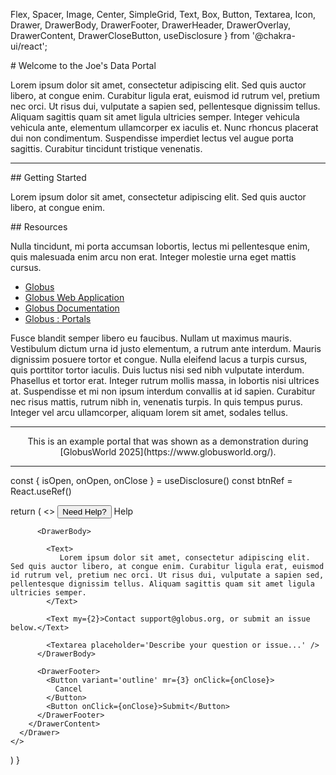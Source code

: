   Flex, 
  Spacer,
  Image,
  Center,
  SimpleGrid,
  Text,
  Box,
  Button,
  Textarea,
  Icon,
  Drawer,
  DrawerBody,
  DrawerFooter,
  DrawerHeader,
  DrawerOverlay,
  DrawerContent,
  DrawerCloseButton,
  useDisclosure
} from '@chakra-ui/react';

<Box>
  # Welcome to the Joe's Data Portal

  Lorem ipsum dolor sit amet, consectetur adipiscing elit. Sed quis auctor libero, at congue enim. Curabitur ligula erat, euismod id rutrum vel, pretium nec orci. Ut risus dui, vulputate a sapien sed, pellentesque dignissim tellus. Aliquam sagittis quam sit amet ligula ultricies semper. Integer vehicula vehicula ante, elementum ullamcorper ex iaculis et. Nunc rhoncus placerat dui non condimentum. Suspendisse imperdiet lectus vel augue porta sagittis. Curabitur tincidunt tristique venenatis.
</Box>

<hr />

<SimpleGrid columns={2} spacing={10}>

<Box>
  ## Getting Started

  Lorem ipsum dolor sit amet, consectetur adipiscing elit. Sed quis auctor libero, at congue enim.

</Box>

<Box>
  ## Resources

  Nulla tincidunt, mi porta accumsan lobortis, lectus mi pellentesque enim, quis malesuada enim arcu non erat. Integer molestie urna eget mattis cursus.

  - [Globus](https://www.globus.org)
  - [Globus Web Application](https://app.globus.org)
  - [Globus Documentation](https://docs.globus.org/)
  - [Globus : Portals](https://www.globus.org/portals)

  <HelpDrawer />
</Box>

</SimpleGrid>

<Box>
  <Text>
     Fusce blandit semper libero eu faucibus. Nullam ut maximus mauris. Vestibulum dictum urna id justo elementum, a rutrum ante interdum. Mauris dignissim posuere tortor et congue. Nulla eleifend lacus a turpis cursus, quis porttitor tortor iaculis. Duis luctus nisi sed nibh vulputate interdum. Phasellus et tortor erat. Integer rutrum mollis massa, in lobortis nisi ultrices at. Suspendisse et mi non ipsum interdum convallis at id sapien. Curabitur nec risus mattis, rutrum nibh in, venenatis turpis. In quis tempus purus. Integer vel arcu ullamcorper, aliquam lorem sit amet, sodales tellus.
  </Text>
</Box>

<hr />

<Center>
  <Text fontSize="sm" as="span">
  This is an example portal that was shown as a demonstration during [GlobusWorld 2025](https://www.globusworld.org/).
  </Text>
</Center>

<hr />



  const { isOpen, onOpen, onClose } = useDisclosure()
  const btnRef = React.useRef()

  return (
    <>
      <Button ref={btnRef} size='sm' onClick={onOpen} my={4}  variant='ghost'>
        Need Help?
      </Button>
      <Drawer
        size='md'
        isOpen={isOpen}
        placement='right'
        onClose={onClose}
        finalFocusRef={btnRef}
      >
        <DrawerOverlay />
        <DrawerContent>
          <DrawerCloseButton />
          <DrawerHeader>Help</DrawerHeader>

          <DrawerBody>

            <Text>
               Lorem ipsum dolor sit amet, consectetur adipiscing elit. Sed quis auctor libero, at congue enim. Curabitur ligula erat, euismod id rutrum vel, pretium nec orci. Ut risus dui, vulputate a sapien sed, pellentesque dignissim tellus. Aliquam sagittis quam sit amet ligula ultricies semper.
            </Text>
            
            <Text my={2}>Contact support@globus.org, or submit an issue below.</Text>
            
            <Textarea placeholder='Describe your question or issue...' />
          </DrawerBody>

          <DrawerFooter>
            <Button variant='outline' mr={3} onClick={onClose}>
              Cancel
            </Button>
            <Button onClick={onClose}>Submit</Button>
          </DrawerFooter>
        </DrawerContent>
      </Drawer>
    </>
  )
}

